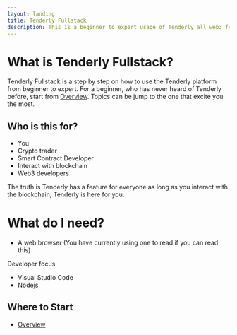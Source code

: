 ```yaml
---
layout: landing
title: Tenderly Fullstack
description: This is a beginner to expert usage of Tenderly all web3 features
---
```




# What is Tenderly Fullstack?

Tenderly Fullstack is a step by step on how to 
use the Tenderly platform from beginner to expert.
For a beginner, who has never heard of Tenderly before, start from [Overview](/overview).
Topics can be jump to the one that excite you the most. 

## Who is this for?

 - You
 - Crypto trader
 - Smart Contract Developer
 - Interact with blockchain
 - Web3 developers

 The truth is Tenderly has a feature for everyone as long as you interact with the blockchain, 
 Tenderly is here for you. 

 # What do I need?

 - A web browser (You have currently using one to read if you can read this)
 
 Developer focus
 - Visual Studio Code 
 - Nodejs 

## Where to Start

 - [Overview](/overview)
